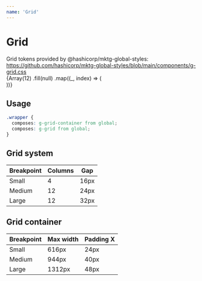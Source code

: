```yaml
---
name: 'Grid'
---
```


<!-- workaround to drop swingset's styling of first h1 -->

<h1 />

# Grid

<div
  style={{
    fontSize: '0.75rem',
    fontFamily: 'var(--font-monospace)',
    color: 'var(--gray-3)',
  }}
>
  Grid tokens provided by @hashicorp/mktg-global-styles:
  <br />
  <a
    style={{ color: 'inherit', textDecoration: 'underline' }}
    href="https://github.com/hashicorp/mktg-global-styles/blob/main/components/g-grid.css"
  >
    https://github.com/hashicorp/mktg-global-styles/blob/main/components/g-grid.css
  </a>
</div>

<div
  style={{
    margin: '32px 0',
    padding: '24px 0',
    background: 'lightGray',
  }}
>
  <div class="g-grid-container g-grid">
    {Array(12)
      .fill(null)
      .map((_, index) => (
        <div
          style={{
            aspectRatio: '1/1',
            background: 'salmon',
          }}
        />
      ))}
  </div>
</div>

## Usage

```css
.wrapper {
  composes: g-grid-container from global;
  composes: g-grid from global;
}
```

## Grid system

| Breakpoint | Columns | Gap  |
| ---------- | ------- | ---- |
| Small      | 4       | 16px |
| Medium     | 12      | 24px |
| Large      | 12      | 32px |

## Grid container

| Breakpoint | Max width | Padding X |
| ---------- | --------- | --------- |
| Small      | 616px     | 24px      |
| Medium     | 944px     | 40px      |
| Large      | 1312px    | 48px      |
